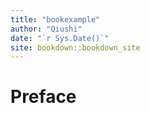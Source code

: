 ```yaml
---
title: "bookexample"
author: "Qiushi"
date: "`r Sys.Date()`"
site: bookdown::bookdown_site
---
```


# Preface
